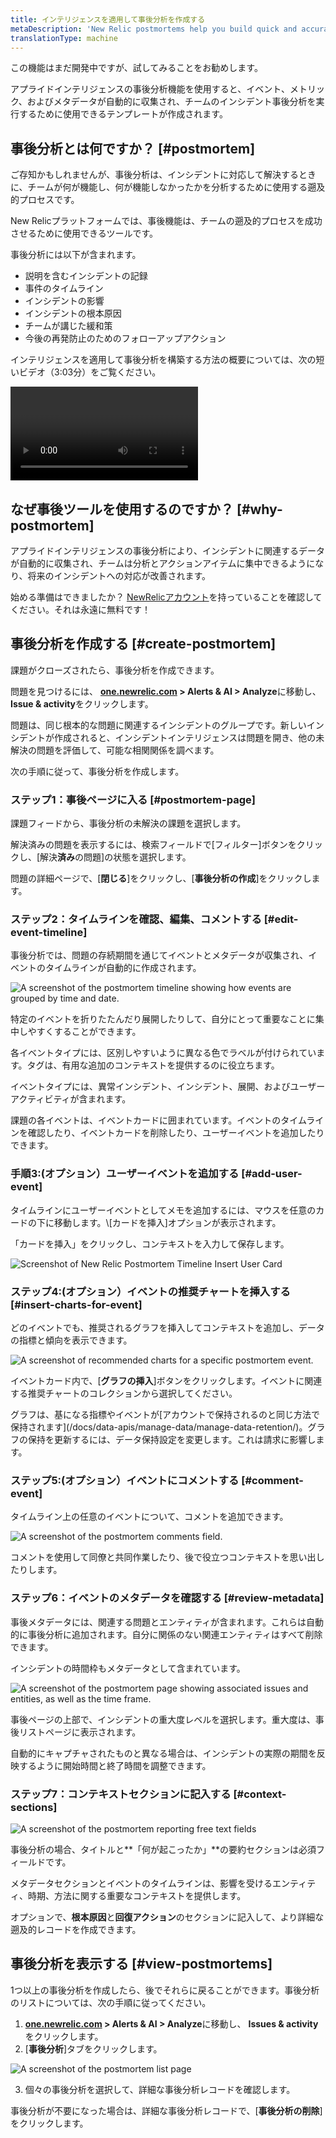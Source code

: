 ```yaml
---
title: インテリジェンスを適用して事後分析を作成する
metaDescription: 'New Relic postmortems help you build quick and accurate postmortems by collecting events, metrics, and metadata automatically.'
translationType: machine
---
```









<Callout title="公開プレビュー">
  この機能はまだ開発中ですが、試してみることをお勧めします。
</Callout>

アプライドインテリジェンスの事後分析機能を使用すると、イベント、メトリック、およびメタデータが自動的に収集され、チームのインシデント事後分析を実行するために使用できるテンプレートが作成されます。

## 事後分析とは何ですか？ [#postmortem]

ご存知かもしれませんが、事後分析は、インシデントに対応して解決するときに、チームが何が機能し、何が機能しなかったかを分析するために使用する遡及的プロセスです。

New Relicプラットフォームでは、事後機能は、チームの遡及的プロセスを成功させるために使用できるツールです。

事後分析には以下が含まれます。

* 説明を含むインシデントの記録
* 事件のタイムライン
* インシデントの影響
* インシデントの根本原因
* チームが講じた緩和策
* 今後の再発防止のためのフォローアップアクション

インテリジェンスを適用して事後分析を構築する方法の概要については、次の短いビデオ（3:03分）をご覧ください。

<Video
  type="wistia"
  id="b0jcdks8eb"
/>

## なぜ事後ツールを使用するのですか？ [#why-postmortem]

アプライドインテリジェンスの事後分析により、インシデントに関連するデータが自動的に収集され、チームは分析とアクションアイテムに集中できるようになり、将来のインシデントへの対応が改善されます。

始める準備はできましたか？ [NewRelicアカウント](https://newrelic.com/signup)を持っていることを確認してください。それは永遠に無料です！

## 事後分析を作成する [#create-postmortem]

課題がクローズされたら、事後分析を作成できます。

問題を見つけるには、 **[one.newrelic.com](https://one.newrelic.com/all-capabilities) > Alerts & AI > Analyze**に移動し、 **Issue & activity**をクリックします。

問題は、同じ根本的な問題に関連するインシデントのグループです。新しいインシデントが作成されると、インシデントインテリジェンスは問題を開き、他の未解決の問題を評価して、可能な相関関係を調べます。

次の手順に従って、事後分析を作成します。

### ステップ1：事後ページに入る [#postmortem-page]

課題フィードから、事後分析の未解決の課題を選択します。

解決済みの問題を表示するには、検索フィールドで\[フィルター]ボタンをクリックし、\[解決**済み**の問題]の状態を選択します。

問題の詳細ページで、\[**閉じる**]をクリックし、\[**事後分析の作成**]をクリックします。

### ステップ2：タイムラインを確認、編集、コメントする [#edit-event-timeline]

事後分析では、問題の存続期間を通じてイベントとメタデータが収集され、イベントのタイムラインが自動的に作成されます。

<img
  title="The postmortem timeline"
  alt="A screenshot of the postmortem timeline showing how events are grouped by time and date."
  src={accountsPostmortem1}
/>

<figcaption>
  特定のイベントを折りたたんだり展開したりして、自分にとって重要なことに集中しやすくすることができます。
</figcaption>

各イベントタイプには、区別しやすいように異なる色でラベルが付けられています。タグは、有用な追加のコンテキストを提供するのに役立ちます。

イベントタイプには、異常インシデント、インシデント、展開、およびユーザーアクティビティが含まれます。

課題の各イベントは、イベントカードに囲まれています。イベントのタイムラインを確認したり、イベントカードを削除したり、ユーザーイベントを追加したりできます。

### 手順3:(オプション）ユーザーイベントを追加する [#add-user-event]

<Callout variant="tip">
  タイムラインにユーザーイベントとしてメモを追加するには、マウスを任意のカードの下に移動します。\[カードを挿入]オプションが表示されます。
</Callout>

「カードを挿入」をクリックし、コンテキストを入力して保存します。

<img
  title="postmortem-2.png"
  alt="Screenshot of New Relic Postmortem Timeline Insert User Card"
  src={accountsPostmortem2}
/>

### ステップ4:(オプション）イベントの推奨チャートを挿入する [#insert-charts-for-event]

どのイベントでも、推奨されるグラフを挿入してコンテキストを追加し、データの指標と傾向を表示できます。

<img
  title="Postmortem recommended charts"
  alt="A screenshot of recommended charts for a specific postmortem event."
  src={accountsPostmortem3}
/>

イベントカード内で、\[**グラフの挿入**]ボタンをクリックします。イベントに関連する推奨チャートのコレクションから選択してください。

<Callout variant="important">
  グラフは、基になる指標やイベントが[アカウントで保持されるのと同じ方法で保持されます](/docs/data-apis/manage-data/manage-data-retention/)。グラフの保持を更新するには、データ保持設定を変更します。これは請求に影響します。
</Callout>

### ステップ5:(オプション）イベントにコメントする [#comment-event]

タイムライン上の任意のイベントについて、コメントを追加できます。

<img
  title="Postmortem comments"
  alt="A screenshot of the postmortem comments field."
  src={accountsPostmortem4}
/>

<figcaption>
  コメントを使用して同僚と共同作業したり、後で役立つコンテキストを思い出したりします。
</figcaption>

### ステップ6：イベントのメタデータを確認する [#review-metadata]

事後メタデータには、関連する問題とエンティティが含まれます。これらは自動的に事後分析に追加されます。自分に関係のない関連エンティティはすべて削除できます。

インシデントの時間枠もメタデータとして含まれています。

<img
  title="Postmortem metadata"
  alt="A screenshot of the postmortem page showing associated issues and entities, as well as the time frame."
  src={accountsPostmortem5}
/>

事後ページの上部で、インシデントの重大度レベルを選択します。重大度は、事後リストページに表示されます。

自動的にキャプチャされたものと異なる場合は、インシデントの実際の期間を反映するように開始時間と終了時間を調整できます。

### ステップ7：コンテキストセクションに記入する [#context-sections]

<img
  title="Postmortem context fields"
  alt="A screenshot of the postmortem reporting free text fields"
  src={accountsPostmortem6}
/>

事後分析の場合、タイトルと**「何が起こったか」**の要約セクションは必須フィールドです。

メタデータセクションとイベントのタイムラインは、影響を受けるエンティティ、時期、方法に関する重要なコンテキストを提供します。

オプションで、**根本原因**と**回復アクション**のセクションに記入して、より詳細な遡及的レコードを作成できます。

## 事後分析を表示する [#view-postmortems]

1つ以上の事後分析を作成したら、後でそれらに戻ることができます。事後分析のリストについては、次の手順に従ってください。

1. **[one.newrelic.com](https://one.newrelic.com/all-capabilities) > Alerts & AI > Analyze**に移動し、 **Issues & activity**をクリックします。
2. \[**事後分析**]タブをクリックします。

<img
  title="Postmortem list page"
  alt="A screenshot of the postmortem list page"
  src={accountsPostmortemEdit}
/>

3. 個々の事後分析を選択して、詳細な事後分析レコードを確認します。

事後分析が不要になった場合は、詳細な事後分析レコードで、\[**事後分析の削除**]をクリックします。